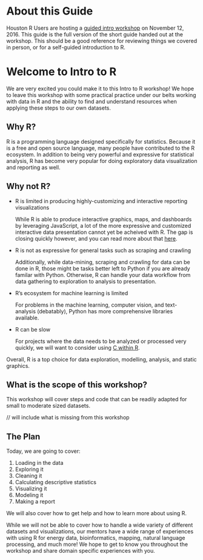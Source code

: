 # About this Guide {-}

Houston R Users are hosting a [guided intro workshop](http://www.meetup.com/houstonr/events/234653360/) on November 12, 2016.  This guide is the full version of the short guide handed out at the workshop.  This should be a good reference for reviewing things we covered in person, or for a self-guided introduction to R.

# Welcome to Intro to R

We are very excited you could make it to this Intro to R workshop!  We hope to leave this workshop with some practical practice under our belts working with data in R and the ability to find and understand resources when applying these steps to our own datasets.

## Why R?

R is a programming language designed specifically for statistics.  Because it is a free and open source language, many people have contributed to the R ecosystem.  In addition to being very powerful and expressive for statistical analysis, R has become very popular for doing exploratory data visualization and reporting as well.

## Why not R?

* R is limited in producing highly-customizing and interactive reporting visualizations

  While R is able to produce interactive graphics, maps, and dashboards by leveraging JavaScript, a lot of the more expressive and customized interactive data presentation cannot yet be acheived with R.  The gap is closing quickly however, and you can read more about that [here](./05-appendix).

* R is not as expressive for general tasks such as scraping and crawling

  Additionally, while data-mining, scraping and crawling for data can be done in R, those might be tasks better left to Python if you are already familar with Python.  Otherwise, R can handle your data workflow from data gathering to exploration to analysis to presentation.

* R's ecosystem for machine learning is limited

  For problems in the machine learning, computer vision, and text-analysis (debatably), Python has more comprehensive libraries available.

* R can be slow

  For projects where the data needs to be analyzed or processed very quickly, we will want to consider using [C within R](./05-appendix).

Overall, R is a top choice for data exploration, modelling, analysis, and static graphics.

## What is the scope of this workshop?

This workshop will cover steps and code that can be readily adapted for small to moderate sized datasets.

// will include what is missing from this workshop


## The Plan

Today, we are going to cover:

1. Loading in the data
1. Exploring it
1. Cleaning it
1. Calculating descriptive statistics
1. Visualizing it
1. Modeling it
1. Making a report

We will also cover how to get help and how to learn more about using R.

While we will not be able to cover how to handle a wide variety of different datasets and visualizations, our mentors have a wide range of experiences with using R for energy data, bioinformatics, mapping, natural language processing, and much more!  We hope to get to know you throughout the workshop and share domain specific experiences with you.
